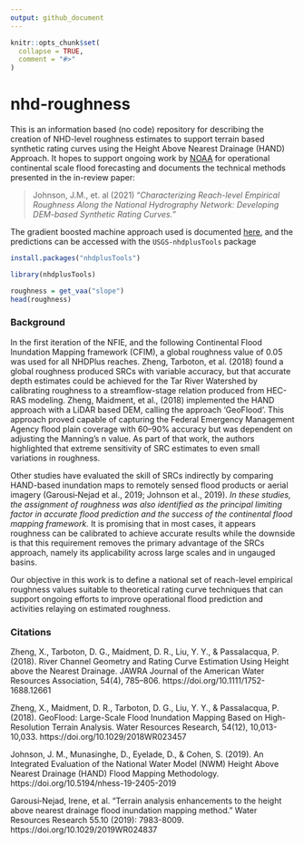 ```yaml
---
output: github_document
---
```


<!-- README.md is generated from README.Rmd. Please edit that file -->

```r
knitr::opts_chunk$set(
  collapse = TRUE,
  comment = "#>"
)
```

# nhd-roughness

<!-- badges: start -->
<!-- badges: end -->

This is an information based (no code) repository for describing the creation of NHD-level roughness estimates to support terrain based synthetic rating curves using the Height Above Nearest Drainage (HAND) Approach. It hopes to support ongoing work by [NOAA](https://github.com/NOAA-OWP/cahaba) for operational continental scale flood forecasting and documents the technical methods presented in the in-review paper:

> Johnson, J.M., et. al (2021) "*Characterizing Reach-level Empirical Roughness Along the National Hydrography Network: Developing DEM-based Synthetic Rating Curves.*"

The gradient boosted machine approach used is documented [here](./docs/GBM-final.html), and the predictions can be accessed with the `USGS-nhdplusTools` package

```r
install.packages("nhdplusTools")
```

```r
library(nhdplusTools)

roughness = get_vaa("slope")
head(roughness)
```


### Background

In the first iteration of the NFIE, and the following Continental Flood Inundation Mapping framework (CFIM), a global roughness value of 0.05 was used for all NHDPlus reaches. Zheng, Tarboton, et al. (2018) found a global roughness produced SRCs with variable accuracy, but that accurate depth estimates could be achieved for the Tar River Watershed by calibrating roughness to a streamflow-stage relation produced from HEC-RAS modeling. Zheng, Maidment, et al., (2018) implemented the HAND approach with a LiDAR based DEM, calling the approach ‘GeoFlood’. This approach proved capable of capturing the Federal Emergency Management Agency flood plain coverage with 60–90% accuracy but was dependent on adjusting the Manning's n value. As part of that work, the authors highlighted that extreme sensitivity of SRC estimates to even small variations in roughness. 

Other studies have evaluated the skill of SRCs indirectly by comparing HAND-based inundation maps to remotely sensed flood products or aerial imagery (Garousi‐Nejad et al., 2019; Johnson et al., 2019). *In these studies, the assignment of roughness was also identified as the principal limiting factor in accurate flood prediction and the success of the continental flood mapping framework.* It is promising that in most cases, it appears roughness can be calibrated to achieve accurate results while the downside is that this requirement removes the primary advantage of the SRCs approach, namely its applicability across large scales and in ungauged basins.

Our objective in this work is to define a national set of reach-level empirical roughness values suitable to theoretical rating curve techniques that can support ongoing efforts to improve operational flood prediction and activities relaying on estimated roughness. 


### Citations

Zheng, X., Tarboton, D. G., Maidment, D. R., Liu, Y. Y., & Passalacqua, P. (2018). River Channel Geometry and Rating Curve Estimation Using Height above the Nearest Drainage. JAWRA Journal of the American Water Resources Association, 54(4), 785–806. https://doi.org/10.1111/1752-1688.12661

Zheng, X., Maidment, D. R., Tarboton, D. G., Liu, Y. Y., & Passalacqua, P. (2018). GeoFlood: Large-Scale Flood Inundation Mapping Based on High-Resolution Terrain Analysis. Water Resources Research, 54(12), 10,013-10,033. https://doi.org/10.1029/2018WR023457

Johnson, J. M., Munasinghe, D., Eyelade, D., & Cohen, S. (2019). An Integrated Evaluation of the National Water Model (NWM) Height Above Nearest Drainage (HAND) Flood Mapping Methodology. https://doi.org/10.5194/nhess-19-2405-2019 

Garousi‐Nejad, Irene, et al. "Terrain analysis enhancements to the height above nearest drainage flood inundation mapping method." Water Resources Research 55.10 (2019): 7983-8009.  https://doi.org/10.1029/2019WR024837